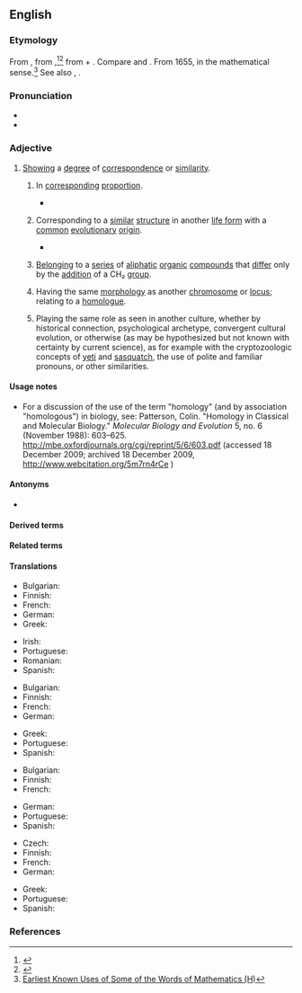 ==English==

===Etymology===
From {{der|en|LL|homologus}}, from {{der|en|grc|ὁμόλογος||agreeing, of one mind}},<ref>{{R:Etymonline}}</ref><ref>{{R:MWO}}</ref> from {{m|grc|ὁμός||same}} + {{m|grc|λόγος||reason, reckoning}}. Compare {{m|en|homo-||same}} and {{m|en|-ous|pos=adjectival suffix}}. From 1655, in the mathematical sense.<ref>[http://jeff560.tripod.com/h.html Earliest Known Uses of Some of the Words of Mathematics (H)]</ref> See also {{m|en|homolog}}, {{m|en|homologue}}.

===Pronunciation===
* {{IPA|en|/həˈmɒləɡəs/}}
* {{audio|en|en-us-homologous.ogg|Audio (US)}}

===Adjective===
{{en-adj}}
{{wikipedia|homology (biology)|mul=homology (anthropology)}}

# [[show#Verb|Showing]] a [[degree]] of [[correspondence]] or [[similarity]].
## {{lb|en|mathematics}} In [[corresponding#Adjective|corresponding]] [[proportion#Noun|proportion]].
##* {{RQ:Stanley History of Philosophy|volume=I|section=[[w:Thales of Miletus|Thales]]|chapter=VII|chaptername=Of His Geometry|page=18|passage=Of equiangle triangles, the ſides that are about equall angles are proportionall, and the ſides that ſubtend the equall angles are '''homologous'''.}}
## {{lb|en|biology}} Corresponding to a [[similar]] [[structure#Noun|structure]] in another [[life form]] with a [[common#Adjective|common]] [[evolutionary]] [[origin]].
##: {{ux|en|Flippers and hands are '''homologous''' structures.}}
##* {{RQ:Schuster Hepaticae|volume=V|page=4|text=Lobules, '''homologous''' in structure, recur again only in the Gondwanalandic families Lepidolaenaceae and Jubulopsidaceae thus in the Lepidolaenineae.}}
## {{lb|en|chemistry}} [[belong|Belonging]] to a [[series]] of [[aliphatic]] [[organic]] [[compound#Noun|compounds]] that [[differ]] only by the [[addition]] of a CH₂ [[group#Noun|group]].
## {{lb|en|genetics}} Having the same [[morphology]] as another [[chromosome]] or [[locus]]; relating to a [[homologue]].
## {{lb|en|cultural anthropology|structural anthropology}} Playing the same role as seen in another culture, whether by historical connection, psychological archetype, convergent cultural evolution, or otherwise (as may be hypothesized but not known with certainty by current science), as for example with the cryptozoologic concepts of [[yeti]] and [[sasquatch]], the use of polite and familiar pronouns, or other similarities.

====Usage notes====
* {{lb|en|biology}} For a discussion of the use of the term "homology" (and by association "homologous") in biology, see: Patterson, Colin. "Homology in Classical and Molecular Biology." ''Molecular Biology and Evolution'' 5, no. 6 (November 1988): 603&ndash;625. http://mbe.oxfordjournals.org/cgi/reprint/5/6/603.pdf (accessed 18 December 2009; archived 18 December 2009, http://www.webcitation.org/5m7rn4rCe )

====Antonyms====
* {{l|en|heterologous}}

====Derived terms====
{{col4|en
|cohomologous
|homologisation
|homologous blood donation
|homologously
|homologous pair
|homologous recombination
|homologous series
|interhomologous
|microhomologous
|nonhomologous
}}

====Related terms====
{{col4|en
|autologous
|[[homolog]], [[homologue]]
|homologize
|homology
}}

====Translations====
{{trans-top|showing a degree of correspondence}}
* Bulgarian: {{t+|bg|съответен}}
* Finnish: {{t+|fi|samankaltainen}}
* French: {{t+|fr|homologue|m|f}}
* German: {{t+|de|homolog}}
* Greek: {{t+|el|ομόλογος|m}}
{{trans-mid}}
* Irish: {{t-check|ga|homalógach}}
* Portuguese: {{t+|pt|homólogo}}
* Romanian: {{t+|ro|omolog|m}}
* Spanish: {{t+|es|homólogo}}
{{trans-bottom}}

{{trans-top|(biology) corresponding to a similar structure in another life form}}
* Bulgarian: {{t|bg|хомоложен}}
* Finnish: {{t|fi|homologinen}}
* French: {{t+|fr|homologue|m|f}}
* German: {{t+|de|homolog}}
{{trans-mid}}
* Greek: {{t+|el|ομόλογος|m}}
* Portuguese: {{t+|pt|homólogo}}
* Spanish: {{t+|es|homólogo}}
{{trans-bottom}}

{{trans-top|(chemistry) belonging to a series of aliphatic organic compounds}}
* Bulgarian: {{t|bg|хомоложен}}
* Finnish: {{t|fi|homologinen}}
* French: {{t+|fr|homologue|m|f}}
{{trans-mid}}
* German: {{t+|de|homolog}}
* Portuguese: {{t+|pt|homólogo|m}}
* Spanish: {{t+|es|homólogo}}
{{trans-bottom}}

{{trans-top|(genetics) having the same morphology as another chromosome}}
* Czech: {{t|cs|homologní}}
* Finnish: {{t|fi|homologinen}}
* French: {{t+|fr|homologue|m|f}}
* German: {{t+|de|homolog}}
{{trans-mid}}
* Greek: {{t+|el|ομόλογος|m}}
* Portuguese: {{t+|pt|homólogo|m}}
* Spanish: {{t+|es|homólogo}}
{{trans-bottom}}

===References===
<references />